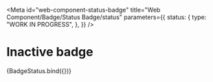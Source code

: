 <!-- @license CC0-1.0 -->


<Meta
  id="web-component-status-badge"
  title="Web Component/Badge/Status Badge/status"
  parameters={{
    status: {
      type: "WORK IN PROGRESS",
    },
  }}
/>

# Inactive badge

<Canvas>
  <Story
    name="inactive"
    args={{
      status: "inactive",
      textContent: "inactive",
    }}
  >
    {BadgeStatus.bind({})}
  </Story>
</Canvas>
